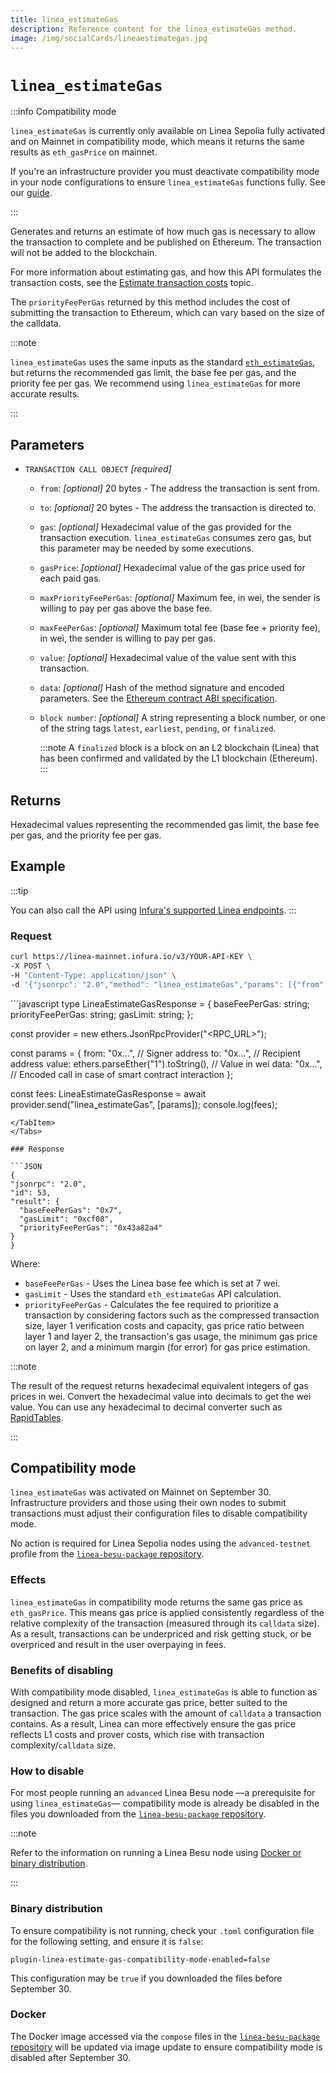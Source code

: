 ```yaml
---
title: linea_estimateGas
description: Reference content for the linea_estimateGas method.
image: /img/socialCards/lineaestimategas.jpg
---
```



# `linea_estimateGas`

:::info Compatibility mode

`linea_estimateGas` is currently only available on Linea Sepolia fully activated and on Mainnet in compatibility mode, which means it 
returns the same results as `eth_gasPrice` on mainnet. 

If you're an infrastructure provider you must deactivate compatibility mode in your node 
configurations to ensure `linea_estimateGas` functions fully. See our [guide](#compatibility-mode).

:::

Generates and returns an estimate of how much gas is necessary to allow the transaction to complete 
and be published on Ethereum. The transaction will not be added to the blockchain.

For more information about estimating gas, and how this API formulates the transaction costs, see 
the [Estimate transaction costs](../../guides/gas/gas-fees.mdx) topic.

The `priorityFeePerGas` returned by this method includes the cost of submitting the transaction to 
Ethereum, which can vary based on the size of the calldata.

:::note

`linea_estimateGas` uses the same inputs as the standard
[`eth_estimateGas`](https://docs.infura.io/api/networks/linea/json-rpc-methods/eth_estimategas), but 
returns the recommended gas limit, the base fee per gas, and the priority fee per gas. We recommend 
using `linea_estimateGas` for more accurate results.

:::

## Parameters

- `TRANSACTION CALL OBJECT` _\[required]_
  - `from`: _\[optional]_ 20 bytes - The address the transaction is sent from.
  - `to`: _\[optional]_ 20 bytes - The address the transaction is directed to.
  - `gas`: _\[optional]_ Hexadecimal value of the gas provided for the transaction execution. `linea_estimateGas` consumes
      zero gas, but this parameter may be needed by some executions.
  - `gasPrice`: _\[optional]_ Hexadecimal value of the gas price used for each paid gas.
  - `maxPriorityFeePerGas`: _\[optional]_ Maximum fee, in wei, the sender is willing to pay per gas above the base fee.
  - `maxFeePerGas`: _\[optional]_ Maximum total fee (base fee + priority fee), in wei, the sender is willing to pay per gas.
  - `value`: _\[optional]_ Hexadecimal value of the value sent with this transaction.
  - `data`: _\[optional]_ Hash of the method signature and encoded parameters. See the
      [Ethereum contract ABI specification](https://docs.soliditylang.org/en/latest/abi-spec.html).
  - `block number`: _\[optional]_ A string representing a block number, or one of the string tags `latest`, `earliest`,
      `pending`, or `finalized`.

      :::note
      A `finalized` block is a block on an L2 blockchain (Linea) that has been confirmed and validated by
      the L1 blockchain (Ethereum).
      :::

## Returns

Hexadecimal values representing the recommended gas limit, the base fee per gas, and the priority 
fee per gas.

## Example

:::tip

You can also call the API using [Infura's supported Linea endpoints](https://docs.infura.io/api/networks/linea/choose-a-network).
:::

### Request

<Tabs>
  <TabItem value="cURL">

  ```bash
  curl https://linea-mainnet.infura.io/v3/YOUR-API-KEY \
  -X POST \
  -H "Content-Type: application/json" \
  -d '{"jsonrpc": "2.0","method": "linea_estimateGas","params": [{"from": "0x971e727e956690b9957be6d51Ec16E73AcAC83A7","gas":"0x21000"}],"id": 53}'
  ```

  </TabItem>
  <TabItem value="ethers.js">
  ```javascript
  type LineaEstimateGasResponse = {
    baseFeePerGas: string;
    priorityFeePerGas: string;
    gasLimit: string;
  };

  const provider = new ethers.JsonRpcProvider("<RPC_URL>");

  const params = {
    from: "0x...", // Signer address
    to: "0x...", // Recipient address
    value: ethers.parseEther("1").toString(), // Value in wei
    data: "0x...", // Encoded call in case of smart contract interaction
  };

  const fees: LineaEstimateGasResponse = await provider.send("linea_estimateGas", [params]);
  console.log(fees);
  ``` 
  </TabItem>
</Tabs>

### Response

```JSON
{
  "jsonrpc": "2.0",
  "id": 53,
  "result": {
    "baseFeePerGas": "0x7",
    "gasLimit": "0xcf08",
    "priorityFeePerGas": "0x43a82a4"
  }
}
```

Where:
- `baseFeePerGas` - Uses the Linea base fee which is set at 7 wei.
- `gasLimit` - Uses the standard `eth_estimateGas` API calculation.
- `priorityFeePerGas` - Calculates the fee required to prioritize a transaction by considering factors such as the
    compressed transaction size, layer 1 verification costs and capacity, gas price ratio between layer 1 and
    layer 2, the transaction's gas usage, the minimum gas price on layer 2, and a minimum
    margin (for error) for gas price estimation.

:::note

The result of the request returns hexadecimal equivalent integers of gas prices in wei. Convert the hexadecimal value into
decimals to get the wei value. You can use any hexadecimal to decimal converter such as
[RapidTables](https://www.rapidtables.com/convert/number/hex-to-decimal.html).

:::

## Compatibility mode

`linea_estimateGas` was activated on Mainnet on September 30. Infrastructure providers and those
using their own nodes to submit transactions must adjust their configuration files to disable 
compatibility mode.

No action is required for Linea Sepolia nodes using the `advanced-testnet` profile from the 
[`linea-besu-package` repository](https://github.com/Consensys/linea-besu-package/tree/main).

### Effects 

`linea_estimateGas` in compatibility mode returns the same gas price as `eth_gasPrice`. This means
gas price is applied consistently regardless of the relative complexity of the transaction 
(measured through its `calldata` size). As a result, transactions can be underpriced and risk 
getting stuck, or be overpriced and result in the user overpaying in fees.

### Benefits of disabling

With compatibility mode disabled, `linea_estimateGas` is able to function as designed and return a 
more accurate gas price, better suited to the transaction. The gas price scales with the amount of
`calldata` a transaction contains. As a result, Linea can more effectively ensure the gas price
reflects L1 costs and prover costs, which rise with transaction complexity/`calldata` size.

### How to disable

For most people running an `advanced` Linea Besu node —a prerequisite for using `linea_estimateGas`—
compatibility mode is already be disabled in the files you downloaded from the [`linea-besu-package`
repository](https://github.com/Consensys/linea-besu-package/tree/main). 

:::note

Refer to the information on running a Linea Besu node using [Docker or binary distribution](../../guides/run-a-node/index.mdx).

:::

### Binary distribution

To ensure compatibility is not running, check your `.toml` configuration file for the following
setting, and ensure it is `false`:
```
plugin-linea-estimate-gas-compatibility-mode-enabled=false
```

This configuration may be `true` if you downloaded the files before September 30.

### Docker

The Docker image accessed via the `compose` files in the [`linea-besu-package` repository](https://github.com/Consensys/linea-besu-package/blob/main/linea-besu/profiles/advanced-sepolia.toml)
will be updated via image update to ensure compatibility mode is disabled after September 30. 
